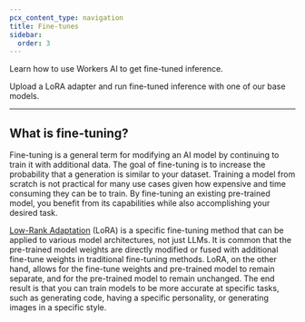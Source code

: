 ```yaml
---
pcx_content_type: navigation
title: Fine-tunes
sidebar:
  order: 3
---
```



Learn how to use Workers AI to get fine-tuned inference.

<Feature header="Fine-tuned inference with LoRAs" href="/workers-ai/features/fine-tunes/loras/" cta="Run inference with LoRAs">

Upload a LoRA adapter and run fine-tuned inference with one of our base models.

</Feature>

---

## What is fine-tuning?

Fine-tuning is a general term for modifying an AI model by continuing to train it with additional data. The goal of fine-tuning is to increase the probability that a generation is similar to your dataset. Training a model from scratch is not practical for many use cases given how expensive and time consuming they can be to train. By fine-tuning an existing pre-trained model, you benefit from its capabilities while also accomplishing your desired task.

[Low-Rank Adaptation](https://arxiv.org/abs/2106.09685) (LoRA) is a specific fine-tuning method that can be applied to various model architectures, not just LLMs. It is common that the pre-trained model weights are directly modified or fused with additional fine-tune weights in traditional fine-tuning methods. LoRA, on the other hand, allows for the fine-tune weights and pre-trained model to remain separate, and for the pre-trained model to remain unchanged. The end result is that you can train models to be more accurate at specific tasks, such as generating code, having a specific personality, or generating images in a specific style.
